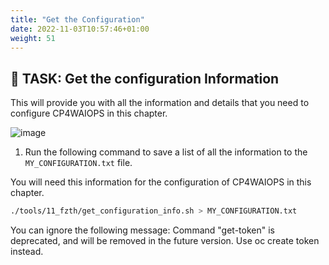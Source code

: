 ```yaml
---
title: "Get the Configuration"
date: 2022-11-03T10:57:46+01:00
weight: 51
---
```




## 🚀 TASK: Get the configuration Information



This will provide you with all the information and details that you need to configure CP4WAIOPS in this chapter.



![image](/images/57_my_info.png)

1. Run the following command to save a list of all the information to the `MY_CONFIGURATION.txt` file.

  You will need this information for the configuration of CP4WAIOPS in this chapter.


  ```bash
  ./tools/11_fzth/get_configuration_info.sh > MY_CONFIGURATION.txt
  ```




<InlineNotification kind="info">
You can ignore the following message:
Command "get-token" is deprecated, and will be removed in the future version. Use oc create token instead.
</InlineNotification>




